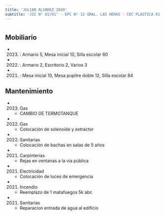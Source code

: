 ```yaml
---
title: 'JULIAN ALVAREZ 2849'
subtitle: 'JII N° 01/01° - EPC N° 12 GRAL. LAS HERAS - CEC PLASTICA 01'
---
```


#


## Mobiliario

*  (2023) : Armario 5, Mesa inicial 10, Silla escolar 60 

*  (2022) : Armario 2, Escritorio 2, Varios 3 

*  (2021) : Mesa inicial 10, Mesa pupitre doble 12, Silla escolar 84 





## Mantenimiento

*  (2023) Gas 
    + CAMBIO DE TERMOTANQUE

*  (2022) Gas 
    + Colocación de solenoide y extractor

*  (2022) Sanitarias 
    + Colocación de bachas en salas de 5 años

*  (2021) Carpinterías 
    + Rejas en ventanas a la vía pública

*  (2021) Electricidad 
    + Colocación de luces de emergencia

*  (2021) Incendio 
    + Reemplazo de 1 matafuegos 5k abc

*  (2021) Sanitarias 
    + Reparacion entrada de agua al edificio



